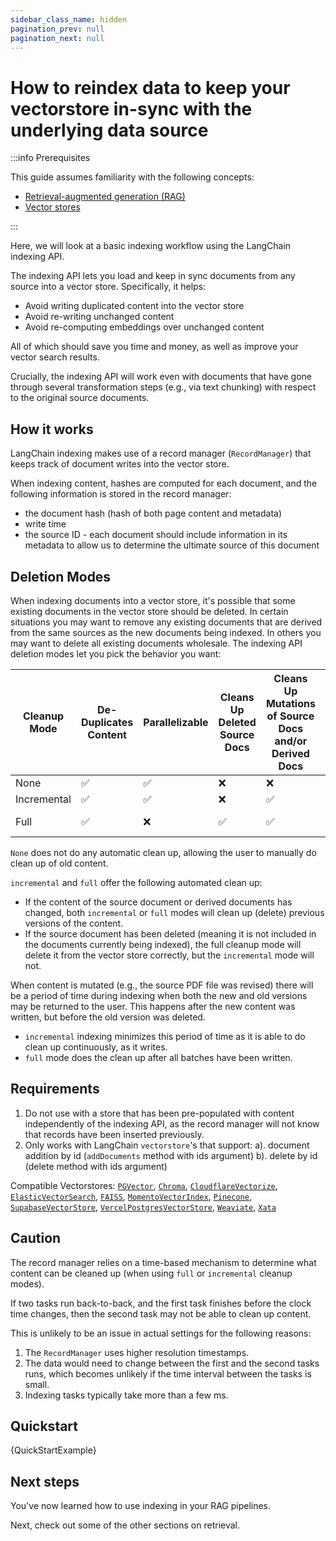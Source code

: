 ```yaml
---
sidebar_class_name: hidden
pagination_prev: null
pagination_next: null
---
```


# How to reindex data to keep your vectorstore in-sync with the underlying data source

:::info Prerequisites

This guide assumes familiarity with the following concepts:

- [Retrieval-augmented generation (RAG)](/docs/tutorials/rag/)
- [Vector stores](/docs/concepts/#vectorstores)

:::

Here, we will look at a basic indexing workflow using the LangChain indexing API.

The indexing API lets you load and keep in sync documents from any source into a vector store. Specifically, it helps:

- Avoid writing duplicated content into the vector store
- Avoid re-writing unchanged content
- Avoid re-computing embeddings over unchanged content

All of which should save you time and money, as well as improve your vector search results.

Crucially, the indexing API will work even with documents that have gone through several transformation steps (e.g., via text chunking) with respect to the original source documents.

## How it works

LangChain indexing makes use of a record manager (`RecordManager`) that keeps track of document writes into the vector store.

When indexing content, hashes are computed for each document, and the following information is stored in the record manager:

- the document hash (hash of both page content and metadata)
- write time
- the source ID - each document should include information in its metadata to allow us to determine the ultimate source of this document

## Deletion Modes

When indexing documents into a vector store, it's possible that some existing documents in the vector store should be deleted.
In certain situations you may want to remove any existing documents that are derived from the same sources as the new documents being indexed.
In others you may want to delete all existing documents wholesale. The indexing API deletion modes let you pick the behavior you want:

| Cleanup Mode | De-Duplicates Content | Parallelizable | Cleans Up Deleted Source Docs | Cleans Up Mutations of Source Docs and/or Derived Docs | Clean Up Timing    |
| ------------ | --------------------- | -------------- | ----------------------------- | ------------------------------------------------------ | ------------------ |
| None         | ✅                    | ✅             | ❌                            | ❌                                                     | -                  |
| Incremental  | ✅                    | ✅             | ❌                            | ✅                                                     | Continuously       |
| Full         | ✅                    | ❌             | ✅                            | ✅                                                     | At end of indexing |

`None` does not do any automatic clean up, allowing the user to manually do clean up of old content.

`incremental` and `full` offer the following automated clean up:

- If the content of the source document or derived documents has changed, both `incremental` or `full` modes will clean up (delete) previous versions of the content.
- If the source document has been deleted (meaning it is not included in the documents currently being indexed), the full cleanup mode will delete it from the vector store correctly, but the `incremental` mode will not.

When content is mutated (e.g., the source PDF file was revised) there will be a period of time during indexing when both the new and old versions may be returned to the user. This happens after the new content was written, but before the old version was deleted.

- `incremental` indexing minimizes this period of time as it is able to do clean up continuously, as it writes.
- `full` mode does the clean up after all batches have been written.

## Requirements

1. Do not use with a store that has been pre-populated with content independently of the indexing API, as the record manager will not know that records have been inserted previously.
2. Only works with LangChain `vectorstore`'s that support:
   a). document addition by id (`addDocuments` method with ids argument)
   b). delete by id (delete method with ids argument)

Compatible Vectorstores: [`PGVector`](/docs/integrations/vectorstores/pgvector), [`Chroma`](/docs/integrations/vectorstores/chroma), [`CloudflareVectorize`](/docs/integrations/vectorstores/cloudflare_vectorize),
[`ElasticVectorSearch`](/docs/integrations/vectorstores/elasticsearch), [`FAISS`](/docs/integrations/vectorstores/faiss), [`MomentoVectorIndex`](/docs/integrations/vectorstores/momento_vector_index),
[`Pinecone`](/docs/integrations/vectorstores/pinecone), [`SupabaseVectorStore`](/docs/integrations/vectorstores/supabase), [`VercelPostgresVectorStore`](/docs/integrations/vectorstores/vercel_postgres),
[`Weaviate`](/docs/integrations/vectorstores/weaviate), [`Xata`](/docs/integrations/vectorstores/xata)

## Caution

The record manager relies on a time-based mechanism to determine what content can be cleaned up (when using `full` or `incremental` cleanup modes).

If two tasks run back-to-back, and the first task finishes before the clock time changes, then the second task may not be able to clean up content.

This is unlikely to be an issue in actual settings for the following reasons:

1. The `RecordManager` uses higher resolution timestamps.
2. The data would need to change between the first and the second tasks runs, which becomes unlikely if the time interval between the tasks is small.
3. Indexing tasks typically take more than a few ms.

## Quickstart


<CodeBlock language="typescript">{QuickStartExample}</CodeBlock>

## Next steps

You've now learned how to use indexing in your RAG pipelines.

Next, check out some of the other sections on retrieval.

